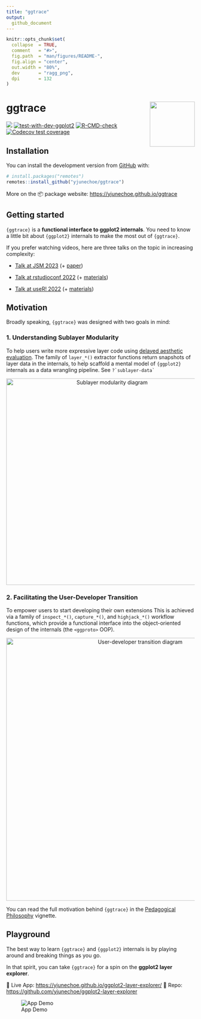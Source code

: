 ```yaml
---
title: "ggtrace"
output:
  github_document
---
```


<!-- README.md is generated from README.Rmd. Please edit that file -->

```r
knitr::opts_chunk$set(
  collapse  = TRUE,
  comment   = "#>",
  fig.path  = "man/figures/README-",
  fig.align = "center",
  out.width = "80%",
  dev       = "ragg_png",
  dpi       = 132
)
```

# ggtrace <img class="logo" src="man/figures/logo.png" align="right" style="width:120px;" />

<!-- badges: start -->
[![](https://img.shields.io/badge/devel%20version-0.7.7-gogreen.svg)](https://github.com/yjunechoe/ggtrace)
[![test-with-dev-ggplot2](https://github.com/yjunechoe/ggtrace/actions/workflows/test-with-dev-ggplot2.yaml/badge.svg)](https://github.com/yjunechoe/ggtrace/actions/workflows/test-with-dev-ggplot2.yaml)
[![R-CMD-check](https://github.com/yjunechoe/ggtrace/actions/workflows/R-CMD-check.yaml/badge.svg)](https://github.com/yjunechoe/ggtrace/actions/workflows/R-CMD-check.yaml)
[![Codecov test coverage](https://codecov.io/gh/yjunechoe/ggtrace/graph/badge.svg)](https://app.codecov.io/gh/yjunechoe/ggtrace)
<!-- badges: end -->

## Installation

You can install the development version from [GitHub](https://github.com/yjunechoe/ggtrace/) with:

``` r
# install.packages("remotes")
remotes::install_github("yjunechoe/ggtrace")
```

More on the 📦 package website: [https://yjunechoe.github.io/ggtrace](https://yjunechoe.github.io/ggtrace)

## Getting started

`{ggtrace}` is a **functional interface to ggplot2 internals**. You need to know a little bit about `{ggplot2}` internals to make the most out of `{ggtrace}`.

If you prefer watching videos, here are three talks on the topic in increasing complexity:

- [Talk at JSM 2023](https://youtu.be/613Q0j6Kjm0?feature=shared) (+ [paper](https://yjunechoe.github.io/static/papers/Choe_2022_SublayerGG.pdf))

- [Talk at rstudioconf 2022](https://www.youtube.com/watch?v=dUBnitXf5mk&list=PL9HYL-VRX0oTOwqzVtL_q5T8MNrzn0mdH&index=38) (+ [materials](https://github.com/yjunechoe/ggtrace-rstudioconf2022))

- [Talk at useR! 2022](https://www.youtube.com/watch?v=2JX8zu4QxMg&t=2959s) (+ [materials](https://github.com/yjunechoe/ggtrace-user2022))

## Motivation

Broadly speaking, `{ggtrace}` was designed with two goals in mind:

### 1. Understanding Sublayer Modularity

To help users write more expressive layer code using [delayed aesthetic evaluation](https://ggplot2.tidyverse.org/reference/aes_eval.html). The family of `layer_*()` extractor functions return snapshots of layer data in the internals, to help scaffold a mental model of `{ggplot2}` internals as a data wrangling pipeline. See `` ?`sublayer-data` ``

<p align="center">
  <img src="https://i.imgur.com/OlLmz8r.png" width="550" alt="Sublayer modularity diagram">
</p>

### 2. Facilitating the User-Developer Transition

To empower users to start developing their own extensions This is achieved via a family of `inspect_*()`, `capture_*()`, and `highjack_*()` workflow functions, which provide a functional interface into the object-oriented design of the internals (the `<ggproto>` OOP).

<p align="center">
  <img src="https://i.imgur.com/kpTffyw.jpg" width="700" alt="User-developer transition diagram">
</p>

You can read the full motivation behind `{ggtrace}` in the [Pedagogical Philosophy](https://yjunechoe.github.io/ggtrace/articles/pedagogical-philosophy.html) vignette.

## Playground

The best way to learn `{ggtrace}` and `{ggplot2}` internals is by playing around and breaking things as you go.

In that spirit, you can take `{ggtrace}` for a spin on the **ggplot2 layer explorer**.

🚀 Live App: <https://yjunechoe.github.io/ggplot2-layer-explorer/>
🔗 Repo: <https://github.com/yjunechoe/ggplot2-layer-explorer>

![App Demo](https://raw.githubusercontent.com/yjunechoe/ggplot2-layer-explorer/refs/heads/main/app_demo.gif)

